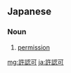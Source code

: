 ==Japanese==
{{ja-kanjitab|許|認|可}}

===Noun===
{{ja-noun|きょにんか}}

# [[permission]]

[[mg:許認可]]
[[ja:許認可]]